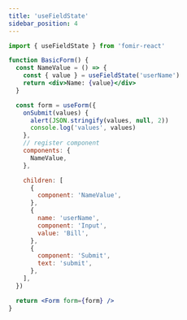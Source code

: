 ```yaml
---
title: 'useFieldState'
sidebar_position: 4
---
```


```jsx
import { useFieldState } from 'fomir-react'
```

```jsx live
function BasicForm() {
  const NameValue = () => {
    const { value } = useFieldState('userName')
    return <div>Name: {value}</div>
  }

  const form = useForm({
    onSubmit(values) {
      alert(JSON.stringify(values, null, 2))
      console.log('values', values)
    },
    // register component
    components: {
      NameValue,
    },

    children: [
      {
        component: 'NameValue',
      },
      {
        name: 'userName',
        component: 'Input',
        value: 'Bill',
      },
      {
        component: 'Submit',
        text: 'submit',
      },
    ],
  })

  return <Form form={form} />
}
```
